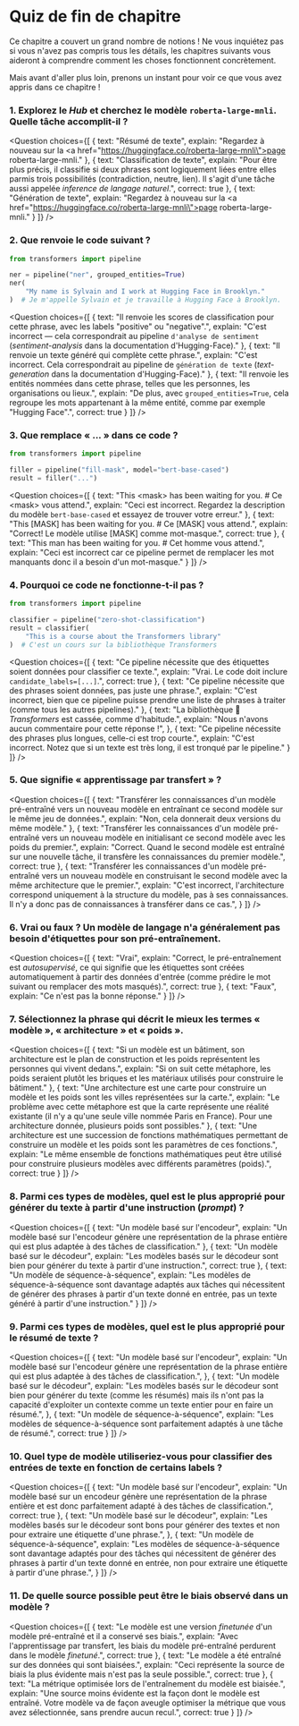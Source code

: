 <!-- DISABLE-FRONTMATTER-SECTIONS -->

# Quiz de fin de chapitre

Ce chapitre a couvert un grand nombre de notions ! Ne vous inquiétez pas si vous n'avez pas compris tous les détails, les chapitres suivants vous aideront à comprendre comment les choses fonctionnent concrètement.

Mais avant d'aller plus loin, prenons un instant pour voir ce que vous avez appris dans ce chapitre !


### 1. Explorez le *Hub* et cherchez le modèle `roberta-large-mnli`. Quelle tâche accomplit-il ?


<Question
	choices={[
		{
			text: "Résumé de texte",
			explain: "Regardez à nouveau sur la <a href=\"https://huggingface.co/roberta-large-mnli\">page roberta-large-mnli</a>."
		},
		{
			text: "Classification de texte",
			explain: "Pour être plus précis, il classifie si deux phrases sont logiquement liées entre elles parmis trois possibilités (contradiction, neutre, lien). Il s'agit d'une tâche aussi appelée <em>inference de langage naturel</em>.",
			correct: true
		},
		{
			text: "Génération de texte",
			explain: "Regardez à nouveau sur la <a href=\"https://huggingface.co/roberta-large-mnli\">page roberta-large-mnli</a>."
		}
	]}
/>

### 2. Que renvoie le code suivant ?

```py
from transformers import pipeline

ner = pipeline("ner", grouped_entities=True)
ner(
    "My name is Sylvain and I work at Hugging Face in Brooklyn."
)  # Je m'appelle Sylvain et je travaille à Hugging Face à Brooklyn.
```

<Question
	choices={[
		{
			text: "Il renvoie les scores de classification pour cette phrase, avec les labels \"positive\" ou \"negative\".",
			explain: "C'est incorrect — cela correspondrait au pipeline <code>d'analyse de sentiment</code> (<i>sentiment-analysis</i> dans la documentation d'Hugging-Face)."
		},
		{
			text: "Il renvoie un texte généré qui complète cette phrase.",
			explain: "C'est incorrect. Cela correspondrait au pipeline de <code>génération de texte</code> (<i>text-generation</i> dans la documentation d'Hugging-Face)."
		},
		{
			text: "Il renvoie les entités nommées dans cette phrase, telles que les personnes, les organisations ou lieux.",
			explain: "De plus, avec <code>grouped_entities=True</code>, cela regroupe les mots appartenant à la même entité, comme par exemple \"Hugging Face\".",
			correct: true
		}
	]}
/>

### 3. Que remplace « ... » dans ce code ?

```py
from transformers import pipeline

filler = pipeline("fill-mask", model="bert-base-cased")
result = filler("...")
```

<Question
	choices={[
		{
			text: "This &#60;mask> has been waiting for you. # Ce &#60;mask> vous attend.",
			explain: "Ceci est incorrect. Regardez la description du modèle <code>bert-base-cased</code> et essayez de trouver votre erreur."
		},
		{
			text: "This [MASK] has been waiting for you. # Ce [MASK] vous attend.",
			explain: "Correct! Le modèle utilise [MASK] comme mot-masque.",
			correct: true
		},
		{
			text: "This man has been waiting for you. # Cet homme vous attend.",
			explain: "Ceci est incorrect car ce pipeline permet de remplacer les mot manquants donc il a besoin d'un mot-masque."
		}
	]}
/>

### 4. Pourquoi ce code ne fonctionne-t-il pas ?

```py
from transformers import pipeline

classifier = pipeline("zero-shot-classification")
result = classifier(
    "This is a course about the Transformers library"
)  # C'est un cours sur la bibliothèque Transformers
```

<Question
	choices={[
		{
			text: "Ce pipeline nécessite que des étiquettes soient données pour classifier ce texte.",
			explain: "Vrai. Le code doit inclure <code>candidate_labels=[...]</code>.",
			correct: true
		},
		{
			text: "Ce pipeline nécessite que des phrases soient données, pas juste une phrase.",
			explain: "C'est incorrect, bien que ce pipeline puisse prendre une liste de phrases à traiter (comme tous les autres pipelines)."
		},
		{
			text: "La bibliothèque 🤗 <i>Transformers</i> est cassée, comme d'habitude.",
			explain: "Nous n'avons aucun commentaire pour cette réponse !",
		},
		{
			text: "Ce pipeline nécessite des phrases plus longues, celle-ci est trop courte.",
			explain: "C'est incorrect. Notez que si un texte est très long, il est tronqué par le pipeline."
		}
	]}
/>

### 5. Que signifie « apprentissage par transfert » ?

<Question
	choices={[
		{
			text: "Transférer les connaissances d'un modèle pré-entraîné vers un nouveau modèle en entraînant ce second modèle sur le même jeu de données.",
			explain: "Non, cela donnerait deux versions du même modèle."
		},
		{
			text: "Transférer les connaissances d'un modèle pré-entraîné vers un nouveau modèle en initialisant ce second modèle avec les poids du premier.",
			explain: "Correct. Quand le second modèle est entraîné sur une nouvelle tâche, il transfère les connaissances du premier modèle.",
			correct: true
		},
		{
			text: "Transférer les connaissances d'un modèle pré-entraîné vers un nouveau modèle en construisant le second modèle avec la même architecture que le premier.",
			explain: "C'est incorrect, l'architecture correspond uniquement à la structure du modèle, pas à ses connaissances. Il n'y a donc pas de connaissances à transférer dans ce cas.",
		}
	]}
/>

### 6. Vrai ou faux ? Un modèle de langage n'a généralement pas besoin d'étiquettes pour son pré-entraînement.


<Question
	choices={[
		{
			text: "Vrai",
			explain: "Correct, le pré-entraînement est <em>autosupervisé</em>, ce qui signifie que les étiquettes sont créées automatiquement à partir des données d'entrée (comme prédire le mot suivant ou remplacer des mots masqués).",
			correct: true
		},
		{
			text: "Faux",
			explain: "Ce n'est pas la bonne réponse."
		}
	]}
/>

### 7. Sélectionnez la phrase qui décrit le mieux les termes « modèle », « architecture » et « poids ».

<Question
	choices={[
		{
			text: "Si un modèle est un bâtiment, son architecture est le plan de construction et les poids représentent les personnes qui vivent dedans.",
			explain: "Si on suit cette métaphore, les poids seraient plutôt les briques et les matériaux utilisés pour construire le bâtiment."
		},
		{
			text: "Une architecture est une carte pour construire un modèle et les poids sont les villes représentées sur la carte.",
			explain: "Le problème avec cette métaphore est que la carte représente une réalité existante (il n'y a qu'une seule ville nommée Paris en France). Pour une architecture donnée, plusieurs poids sont possibles."
		},
		{
			text: "Une architecture est une succession de fonctions mathématiques permettant de construire un modèle et les poids sont les paramètres de ces fonctions.",
			explain: "Le même ensemble de fonctions mathématiques peut être utilisé pour construire plusieurs modèles avec différents paramètres (poids).",
			correct: true
		}
	]}
/>


### 8. Parmi ces types de modèles, quel est le plus approprié pour générer du texte à partir d'une instruction (*prompt*) ?

<Question
	choices={[
		{
			text: "Un modèle basé sur l'encodeur",
			explain: "Un modèle basé sur l'encodeur génère une représentation de la phrase entière qui est plus adaptée à des tâches de classification."
		},
		{
			text: "Un modèle basé sur le décodeur",
			explain: "Les modèles basés sur le décodeur sont bien pour générer du texte à partir d'une instruction.",
			correct: true
		},
		{
			text: "Un modèle de séquence-à-séquence",
			explain: "Les modèles de séquence-à-séquence sont davantage adaptés aux tâches qui nécessitent de générer des phrases à partir d'un texte donné en entrée, pas un texte généré à partir d'une instruction."
		}
	]}
/>

### 9. Parmi ces types de modèles, quel est le plus approprié pour le résumé de texte ?

<Question
	choices={[
		{
			text: "Un modèle basé sur l'encodeur",
			explain: "Un modèle basé sur l'encodeur génère une représentation de la phrase entière qui est plus adaptée à des tâches de classification.",
		},
		{
			text: "Un modèle basé sur le décodeur",
			explain: "Les modèles basés sur le décodeur sont bien pour générer du texte (comme les résumés) mais ils n'ont pas la capacité d'exploiter un contexte comme un texte entier pour en faire un résumé.",
		},
		{
			text: "Un modèle de séquence-à-séquence",
			explain: "Les modèles de séquence-à-séquence sont parfaitement adaptés à une tâche de résumé.",
			correct: true
		}
	]}
/>

### 10. Quel type de modèle utiliseriez-vous pour classifier des entrées de texte en fonction de certains labels ?

<Question
	choices={[
		{
			text: "Un modèle basé sur l'encodeur",
			explain: "Un modèle basé sur un encodeur génère une représentation de la phrase entière et est donc parfaitement adapté à des tâches de classification.",
			correct: true
		},
		{
			text: "Un modèle basé sur le décodeur",
			explain: "Les modèles basés sur le décodeur sont bons pour générer des textes et non pour extraire une étiquette d'une phrase.",
		},
		{
			text: "Un modèle de séquence-à-séquence",
			explain: "Les modèles de séquence-à-séquence sont davantage adaptés pour des tâches qui nécessitent de générer des phrases à partir d'un texte donné en entrée, non pour extraire une étiquette à partir d'une phrase.",
		}
	]}
/>

### 11. De quelle source possible peut être le biais observé dans un modèle ?

<Question
	choices={[
		{
			text: "Le modèle est une version <i>finetunée</i> d'un modèle pré-entraîné et il a conservé ses biais.",
			explain: "Avec l'apprentissage par transfert, les biais du modèle pré-entraîné perdurent dans le modèle <i>finetuné</i>.",
			correct: true
		},
		{
			text: "Le modèle a été entraîné sur des données qui sont biaisées.",
			explain: "Ceci représente la source de biais la plus évidente mais n'est pas la seule possible.",
			correct: true
		},
		{
			text: "La métrique optimisée lors de l'entraînement du modèle est biaisée.",
			explain: "Une source moins évidente est la façon dont le modèle est entraîné. Votre modèle va de façon aveugle optimiser la métrique que vous avez sélectionnée, sans prendre aucun recul.",
			correct: true
		}
	]}
/>
